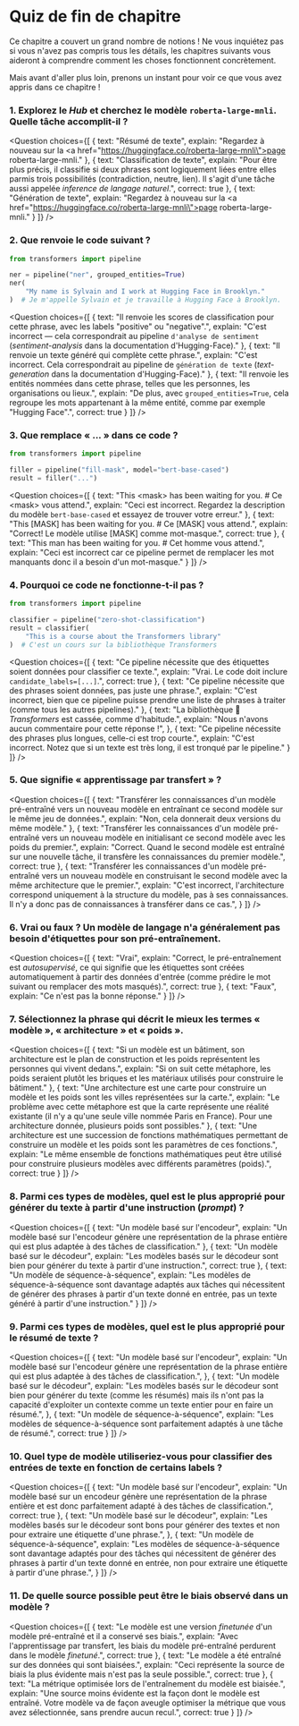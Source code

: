 <!-- DISABLE-FRONTMATTER-SECTIONS -->

# Quiz de fin de chapitre

Ce chapitre a couvert un grand nombre de notions ! Ne vous inquiétez pas si vous n'avez pas compris tous les détails, les chapitres suivants vous aideront à comprendre comment les choses fonctionnent concrètement.

Mais avant d'aller plus loin, prenons un instant pour voir ce que vous avez appris dans ce chapitre !


### 1. Explorez le *Hub* et cherchez le modèle `roberta-large-mnli`. Quelle tâche accomplit-il ?


<Question
	choices={[
		{
			text: "Résumé de texte",
			explain: "Regardez à nouveau sur la <a href=\"https://huggingface.co/roberta-large-mnli\">page roberta-large-mnli</a>."
		},
		{
			text: "Classification de texte",
			explain: "Pour être plus précis, il classifie si deux phrases sont logiquement liées entre elles parmis trois possibilités (contradiction, neutre, lien). Il s'agit d'une tâche aussi appelée <em>inference de langage naturel</em>.",
			correct: true
		},
		{
			text: "Génération de texte",
			explain: "Regardez à nouveau sur la <a href=\"https://huggingface.co/roberta-large-mnli\">page roberta-large-mnli</a>."
		}
	]}
/>

### 2. Que renvoie le code suivant ?

```py
from transformers import pipeline

ner = pipeline("ner", grouped_entities=True)
ner(
    "My name is Sylvain and I work at Hugging Face in Brooklyn."
)  # Je m'appelle Sylvain et je travaille à Hugging Face à Brooklyn.
```

<Question
	choices={[
		{
			text: "Il renvoie les scores de classification pour cette phrase, avec les labels \"positive\" ou \"negative\".",
			explain: "C'est incorrect — cela correspondrait au pipeline <code>d'analyse de sentiment</code> (<i>sentiment-analysis</i> dans la documentation d'Hugging-Face)."
		},
		{
			text: "Il renvoie un texte généré qui complète cette phrase.",
			explain: "C'est incorrect. Cela correspondrait au pipeline de <code>génération de texte</code> (<i>text-generation</i> dans la documentation d'Hugging-Face)."
		},
		{
			text: "Il renvoie les entités nommées dans cette phrase, telles que les personnes, les organisations ou lieux.",
			explain: "De plus, avec <code>grouped_entities=True</code>, cela regroupe les mots appartenant à la même entité, comme par exemple \"Hugging Face\".",
			correct: true
		}
	]}
/>

### 3. Que remplace « ... » dans ce code ?

```py
from transformers import pipeline

filler = pipeline("fill-mask", model="bert-base-cased")
result = filler("...")
```

<Question
	choices={[
		{
			text: "This &#60;mask> has been waiting for you. # Ce &#60;mask> vous attend.",
			explain: "Ceci est incorrect. Regardez la description du modèle <code>bert-base-cased</code> et essayez de trouver votre erreur."
		},
		{
			text: "This [MASK] has been waiting for you. # Ce [MASK] vous attend.",
			explain: "Correct! Le modèle utilise [MASK] comme mot-masque.",
			correct: true
		},
		{
			text: "This man has been waiting for you. # Cet homme vous attend.",
			explain: "Ceci est incorrect car ce pipeline permet de remplacer les mot manquants donc il a besoin d'un mot-masque."
		}
	]}
/>

### 4. Pourquoi ce code ne fonctionne-t-il pas ?

```py
from transformers import pipeline

classifier = pipeline("zero-shot-classification")
result = classifier(
    "This is a course about the Transformers library"
)  # C'est un cours sur la bibliothèque Transformers
```

<Question
	choices={[
		{
			text: "Ce pipeline nécessite que des étiquettes soient données pour classifier ce texte.",
			explain: "Vrai. Le code doit inclure <code>candidate_labels=[...]</code>.",
			correct: true
		},
		{
			text: "Ce pipeline nécessite que des phrases soient données, pas juste une phrase.",
			explain: "C'est incorrect, bien que ce pipeline puisse prendre une liste de phrases à traiter (comme tous les autres pipelines)."
		},
		{
			text: "La bibliothèque 🤗 <i>Transformers</i> est cassée, comme d'habitude.",
			explain: "Nous n'avons aucun commentaire pour cette réponse !",
		},
		{
			text: "Ce pipeline nécessite des phrases plus longues, celle-ci est trop courte.",
			explain: "C'est incorrect. Notez que si un texte est très long, il est tronqué par le pipeline."
		}
	]}
/>

### 5. Que signifie « apprentissage par transfert » ?

<Question
	choices={[
		{
			text: "Transférer les connaissances d'un modèle pré-entraîné vers un nouveau modèle en entraînant ce second modèle sur le même jeu de données.",
			explain: "Non, cela donnerait deux versions du même modèle."
		},
		{
			text: "Transférer les connaissances d'un modèle pré-entraîné vers un nouveau modèle en initialisant ce second modèle avec les poids du premier.",
			explain: "Correct. Quand le second modèle est entraîné sur une nouvelle tâche, il transfère les connaissances du premier modèle.",
			correct: true
		},
		{
			text: "Transférer les connaissances d'un modèle pré-entraîné vers un nouveau modèle en construisant le second modèle avec la même architecture que le premier.",
			explain: "C'est incorrect, l'architecture correspond uniquement à la structure du modèle, pas à ses connaissances. Il n'y a donc pas de connaissances à transférer dans ce cas.",
		}
	]}
/>

### 6. Vrai ou faux ? Un modèle de langage n'a généralement pas besoin d'étiquettes pour son pré-entraînement.


<Question
	choices={[
		{
			text: "Vrai",
			explain: "Correct, le pré-entraînement est <em>autosupervisé</em>, ce qui signifie que les étiquettes sont créées automatiquement à partir des données d'entrée (comme prédire le mot suivant ou remplacer des mots masqués).",
			correct: true
		},
		{
			text: "Faux",
			explain: "Ce n'est pas la bonne réponse."
		}
	]}
/>

### 7. Sélectionnez la phrase qui décrit le mieux les termes « modèle », « architecture » et « poids ».

<Question
	choices={[
		{
			text: "Si un modèle est un bâtiment, son architecture est le plan de construction et les poids représentent les personnes qui vivent dedans.",
			explain: "Si on suit cette métaphore, les poids seraient plutôt les briques et les matériaux utilisés pour construire le bâtiment."
		},
		{
			text: "Une architecture est une carte pour construire un modèle et les poids sont les villes représentées sur la carte.",
			explain: "Le problème avec cette métaphore est que la carte représente une réalité existante (il n'y a qu'une seule ville nommée Paris en France). Pour une architecture donnée, plusieurs poids sont possibles."
		},
		{
			text: "Une architecture est une succession de fonctions mathématiques permettant de construire un modèle et les poids sont les paramètres de ces fonctions.",
			explain: "Le même ensemble de fonctions mathématiques peut être utilisé pour construire plusieurs modèles avec différents paramètres (poids).",
			correct: true
		}
	]}
/>


### 8. Parmi ces types de modèles, quel est le plus approprié pour générer du texte à partir d'une instruction (*prompt*) ?

<Question
	choices={[
		{
			text: "Un modèle basé sur l'encodeur",
			explain: "Un modèle basé sur l'encodeur génère une représentation de la phrase entière qui est plus adaptée à des tâches de classification."
		},
		{
			text: "Un modèle basé sur le décodeur",
			explain: "Les modèles basés sur le décodeur sont bien pour générer du texte à partir d'une instruction.",
			correct: true
		},
		{
			text: "Un modèle de séquence-à-séquence",
			explain: "Les modèles de séquence-à-séquence sont davantage adaptés aux tâches qui nécessitent de générer des phrases à partir d'un texte donné en entrée, pas un texte généré à partir d'une instruction."
		}
	]}
/>

### 9. Parmi ces types de modèles, quel est le plus approprié pour le résumé de texte ?

<Question
	choices={[
		{
			text: "Un modèle basé sur l'encodeur",
			explain: "Un modèle basé sur l'encodeur génère une représentation de la phrase entière qui est plus adaptée à des tâches de classification.",
		},
		{
			text: "Un modèle basé sur le décodeur",
			explain: "Les modèles basés sur le décodeur sont bien pour générer du texte (comme les résumés) mais ils n'ont pas la capacité d'exploiter un contexte comme un texte entier pour en faire un résumé.",
		},
		{
			text: "Un modèle de séquence-à-séquence",
			explain: "Les modèles de séquence-à-séquence sont parfaitement adaptés à une tâche de résumé.",
			correct: true
		}
	]}
/>

### 10. Quel type de modèle utiliseriez-vous pour classifier des entrées de texte en fonction de certains labels ?

<Question
	choices={[
		{
			text: "Un modèle basé sur l'encodeur",
			explain: "Un modèle basé sur un encodeur génère une représentation de la phrase entière et est donc parfaitement adapté à des tâches de classification.",
			correct: true
		},
		{
			text: "Un modèle basé sur le décodeur",
			explain: "Les modèles basés sur le décodeur sont bons pour générer des textes et non pour extraire une étiquette d'une phrase.",
		},
		{
			text: "Un modèle de séquence-à-séquence",
			explain: "Les modèles de séquence-à-séquence sont davantage adaptés pour des tâches qui nécessitent de générer des phrases à partir d'un texte donné en entrée, non pour extraire une étiquette à partir d'une phrase.",
		}
	]}
/>

### 11. De quelle source possible peut être le biais observé dans un modèle ?

<Question
	choices={[
		{
			text: "Le modèle est une version <i>finetunée</i> d'un modèle pré-entraîné et il a conservé ses biais.",
			explain: "Avec l'apprentissage par transfert, les biais du modèle pré-entraîné perdurent dans le modèle <i>finetuné</i>.",
			correct: true
		},
		{
			text: "Le modèle a été entraîné sur des données qui sont biaisées.",
			explain: "Ceci représente la source de biais la plus évidente mais n'est pas la seule possible.",
			correct: true
		},
		{
			text: "La métrique optimisée lors de l'entraînement du modèle est biaisée.",
			explain: "Une source moins évidente est la façon dont le modèle est entraîné. Votre modèle va de façon aveugle optimiser la métrique que vous avez sélectionnée, sans prendre aucun recul.",
			correct: true
		}
	]}
/>
